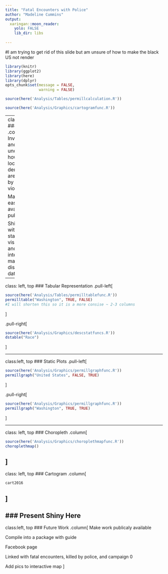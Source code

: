 ```yaml
---
title: "Fatal Encounters with Police"
author: "Madeline Cummins"
output:
  xaringan::moon_reader:
    yolo: FALSE     
    lib_dir: libs
    
---
```


#I am trying to get rid of this slide but am unsure of how to make the black US not render
```r
library(knitr)
library(ggplot2)
library(here)
library(dplyr)
opts_chunk$set(message = FALSE,
               warning = FALSE)
```

```r
source(here('Analysis/Tables/permillcalculation.R'))
```

```r
source(here('Analysis/Graphics/cartogramfunc.R'))
```
---
class: left, top
### Outline
.column[
Investigate and understand how different locations and demographics are affected by police violence

Make data easily available to public

Shiny app with tables, static visualtions, and interactive maps to display the data
]

---

class: left, top
### Tabular Representation
.pull-left[
```r
source(here('Analysis/Tables/permilltablefunc.R'))
permilltable("Washington", TRUE, FALSE)
#I will shorten this so it is a more consise ~ 2-3 columns
```
]

.pull-right[
```r
source(here('Analysis/Graphics/descstatfuncs.R'))
dstable("Race")
```
]

---

class:left, top
### Static Plots
.pull-left[
```r
source(here('Analysis/Graphics/permillgraphfunc.R'))
permillgraph("United States", FALSE, TRUE)
```
]

.pull-right[
```r
source(here('Analysis/Graphics/permillgraphfunc.R'))
permillgraph("Washington", TRUE, TRUE)
```
]

---

class: left, top
### Choropleth
.column[
```r
source(here('Analysis/Graphics/choroplethmapfunc.R'))
choroplethmap()
```
]
---

class: left, top
### Cartogram
.column[
```r
cart2016
```
]
---
### Present Shiny Here
---
class:left, top
### Future Work
.column[
Make work publicaly available

Compile into a package with guide

Facebook page

Linked with fatal encounters, killed by police, and campaign 0

Add pics to interactive map
]